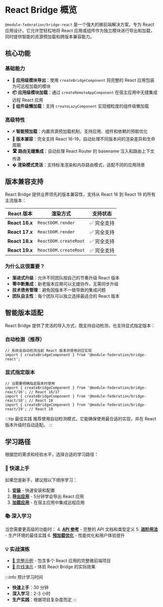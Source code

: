 # React Bridge 概览

`@module-federation/bridge-react` 是一个强大的微前端解决方案，专为 React 应用设计。它允许您轻松地将 React 应用或组件作为独立模块进行导出和加载，同时提供智能的资源预加载和跨版本兼容能力。

## 核心功能

### 基础能力
- **🚀 应用级模块导出**：使用 `createBridgeComponent` 将完整的 React 应用包装为可远程加载的模块
- **📦 应用级模块加载**：通过 `createRemoteAppComponent` 在宿主应用中无缝集成远程 React 应用
- **🎯 组件级懒加载**：支持 `createLazyComponent` 实现细粒度的组件级懒加载

### 高级特性
- **⚡ 智能预加载**：内置资源预加载机制，支持应用、组件和依赖的预取优化
- **🔗 版本兼容**：完全支持 React 16-19，自动处理不同版本间的渲染差异和生命周期
- **🛣️ 路由无缝集成**：自动处理 React Router 的 basename 注入和路由上下文传递
- **� 渲染模式灵活**：支持标准渲染和内存路由模式，适配不同的应用场景

## 版本兼容支持

React Bridge 提供业界领先的版本兼容性，支持从 React 16 到 React 19 的所有主流版本：

| React 版本 | 渲染方式 | 支持状态 |
|-----------|---------|---------|
| **React 16.x** | `ReactDOM.render` | ✅ 完全支持 |
| **React 17.x** | `ReactDOM.render` | ✅ 完全支持 |
| **React 18.x** | `ReactDOM.createRoot` | ✅ 完全支持 |
| **React 19.x** | `ReactDOM.createRoot` | ✅ 完全支持 |

### 为什么这很重要？

- **渐进式升级**：允许不同团队按自己的节奏升级 React 版本
- **零中断集成**：新老版本应用可以无缝协作，无需同步升级
- **技术债务管理**：避免因版本不一致导致的集成问题
- **团队自主性**：每个团队可以独立选择最适合的 React 版本

## 智能版本适配

React Bridge 提供了灵活的导入方式，既支持自动检测，也支持显式指定版本：

### 自动检测（推荐）
```tsx
// 系统会自动检测当前 React 版本并使用对应实现
import { createBridgeComponent } from '@module-federation/bridge-react';
```

### 显式指定版本
```tsx
// 当需要明确指定版本时使用
import { createBridgeComponent } from '@module-federation/bridge-react/16'; // React 16/17
import { createBridgeComponent } from '@module-federation/bridge-react/18'; // React 18
import { createBridgeComponent } from '@module-federation/bridge-react/19'; // React 19
```

:::tip 最佳实践
推荐使用自动检测模式，它能确保使用最合适的实现，并在 React 版本升级时自动适配。
:::

## 学习路径

根据您的需求和经验水平，选择合适的学习路径：

### 🚀 快速上手
如果您是新手，建议按以下顺序学习：
1. **[安装](./installation)** - 快速安装和配置
2. **[导出应用](./export-app)** - 5分钟学会导出 React 应用
3. **[加载应用](./load-app)** - 在宿主应用中集成远程应用

### 📚 深入学习
当您需要更高级的功能时：
4. **[API 参考](./api-reference)** - 完整的 API 文档和类型定义
5. **[进阶用法](./advanced-usage)** - 生产环境的最佳实践
6. **[预加载优化](./prefetch)** - 性能优化和用户体验提升

### 💡 实战演练
- [📱 完整示例](https://github.com/module-federation/core/tree/main/apps/router-demo) - 包含多个 React 应用的完整微前端项目
- [🔗 在线演示](https://module-federation.io/) - 体验 React Bridge 的实际效果

:::info 预计学习时间
- **快速上手**：30 分钟
- **深入学习**：2-3 小时  
- **生产实践**：根据项目复杂度而定
:::
